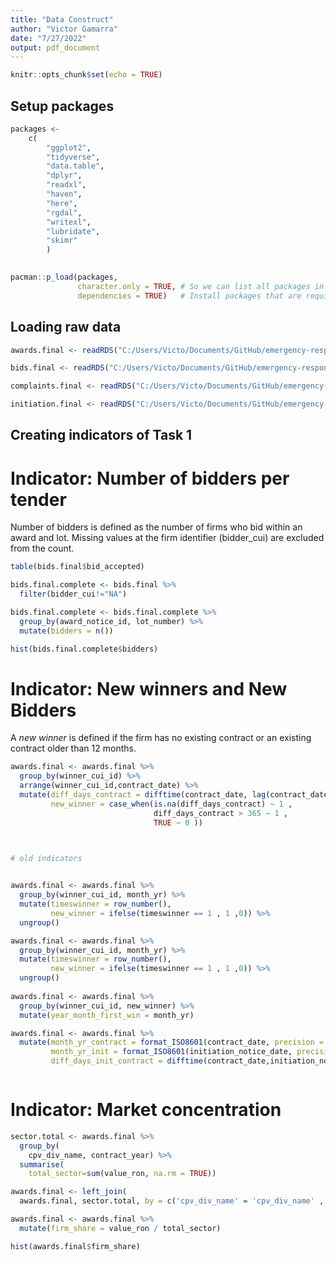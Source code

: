 ```yaml
---
title: "Data Construct"
author: "Victor Gamarra"
date: "7/27/2022"
output: pdf_document
---
```


```r
knitr::opts_chunk$set(echo = TRUE)
```

## Setup packages

```r
packages <-
	c(
		"ggplot2",
		"tidyverse",
		"data.table",
		"dplyr",
		"readxl",
		"haven",
		"here",
		"rgdal",
		"writexl",
		"lubridate",
		"skimr"
		)
  

pacman::p_load(packages,
               character.only = TRUE, # So we can list all packages in a single vector
               dependencies = TRUE)   # Install packages that are required by the packages we listed

```


## Loading raw data

```r

awards.final <- readRDS("C:/Users/Victo/Documents/GitHub/emergency-response-procurement/02-R/4-datasets/1-raw/awards_data.Rda")

bids.final <- readRDS("C:/Users/Victo/Documents/GitHub/emergency-response-procurement/02-R/4-datasets/1-raw/bids_data.Rda")

complaints.final <- readRDS("C:/Users/Victo/Documents/GitHub/emergency-response-procurement/02-R/4-datasets/1-raw/complaints_data.Rda")

initiation.final <- readRDS("C:/Users/Victo/Documents/GitHub/emergency-response-procurement/02-R/4-datasets/1-raw/initiation_data.Rda")

```


## Creating indicators of Task 1


# Indicator: Number of bidders per tender

Number of bidders is defined as the number of firms who bid within an award and lot. Missing values at the firm identifier (bidder_cui) are excluded from the count.

```r

table(bids.final$bid_accepted)

bids.final.complete <- bids.final %>% 
  filter(bidder_cui!="NA")

bids.final.complete <- bids.final.complete %>% 
  group_by(award_notice_id, lot_number) %>% 
  mutate(bidders = n())

hist(bids.final.complete$bidders)


```

# Indicator: New winners and New Bidders

A *new winner* is defined if the firm has no existing contract or an existing contract older than 12 months. 

```r


awards.final <- awards.final %>% 
  group_by(winner_cui_id) %>% 
  arrange(winner_cui_id,contract_date) %>% 
  mutate(diff_days_contract = difftime(contract_date, lag(contract_date) , units = "days"),
         new_winner = case_when(is.na(diff_days_contract) ~ 1 ,
                                diff_days_contract > 365 ~ 1 ,
                                TRUE ~ 0 ))
         


# old indicators


awards.final <- awards.final %>% 
  group_by(winner_cui_id, month_yr) %>% 
  mutate(timeswinner = row_number(),
         new_winner = ifelse(timeswinner == 1 , 1 ,0)) %>% 
  ungroup()

awards.final <- awards.final %>% 
  group_by(winner_cui_id, month_yr) %>% 
  mutate(timeswinner = row_number(),
         new_winner = ifelse(timeswinner == 1 , 1 ,0)) %>% 
  ungroup()
  
awards.final <- awards.final %>% 
  group_by(winner_cui_id, new_winner) %>% 
  mutate(year_month_first_win = month_yr)

awards.final <- awards.final %>% 
  mutate(month_yr_contract = format_ISO8601(contract_date, precision = "ym"),
         month_yr_init = format_ISO8601(initiation_notice_date, precision = "ym"),
         diff_days_init_contract = difftime(contract_date,initiation_notice_date , units = "days"))



```

# Indicator: Market concentration 


```r

sector.total <- awards.final %>% 
  group_by(
    cpv_div_name, contract_year) %>% 
  summarise(
    total_sector=sum(value_ron, na.rm = TRUE))

awards.final <- left_join(
  awards.final, sector.total, by = c('cpv_div_name' = 'cpv_div_name' , 'contract_year' = 'contract_year')) 

awards.final <- awards.final %>% 
  mutate(firm_share = value_ron / total_sector)

hist(awards.final$firm_share)



```


